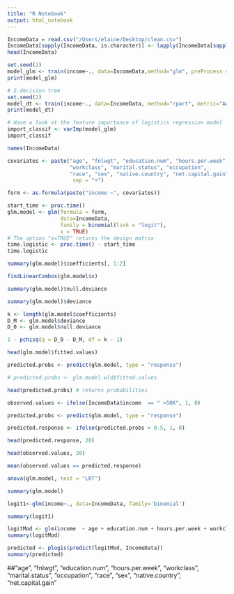 ```yaml
---
title: "R Notebook"
output: html_notebook
---
```

```r
IncomeData = read.csv("/Users/elaine/Desktop/clean.csv")
IncomeData[sapply(IncomeData, is.character)] <- lapply(IncomeData[sapply(IncomeData, is.character)], as.factor)
head(IncomeData)
```
```r
set.seed(2)
model_glm <- train(income~., data=IncomeData,method="glm", preProcess = c("center", "scale"),metric="Accuracy")
print(model_glm)
```
```r
# 2.decision tree
set.seed(2)
model_dt <- train(income~., data=IncomeData, method="rpart", metric="Accuracy")
print(model_dt)
```

```r
# Have a look at the feature importance of logistics regression model
import_classif <- varImp(model_glm)
import_classif
```
```r
names(IncomeData)
```
```r
covariates <- paste("age", "fnlwgt", "education.num", "hours.per.week",
                    "workclass", "marital.status", "occupation",
                    "race", "sex", "native.country", "net.capital.gain",
                     sep = "+")

form <- as.formula(paste("income ~", covariates))

start_time <- proc.time()
glm.model <- glm(formula = form,
                 data=IncomeData, 
                 family = binomial(link = "logit"),
                 x = TRUE)
# The option "x=TRUE" returns the design matrix
time.logistic <- proc.time() - start_time
time.logistic
```

```r
summary(glm.model)$coefficients[, 1:2]
```

```r
findLinearCombos(glm.model$x)
```

```r
summary(glm.model)$null.deviance
```
```r
summary(glm.model)$deviance
```

```r
k <- length(glm.model$coefficients)
D_M <- glm.model$deviance
D_0 <- glm.model$null.deviance

1 - pchisq(q = D_0 - D_M, df = k - 1)
```

```r
head(glm.model$fitted.values)
```

```r
predicted.probs <- predict(glm.model, type = "response")

# predicted.probs <- glm.model.wld$fitted.values

head(predicted.probs) # returns probabilities
```

```r
observed.values <- ifelse(IncomeData$income  == " >50K", 1, 0)
```

```r
predicted.probs <- predict(glm.model, type = "response")

predicted.response <- ifelse(predicted.probs > 0.5, 1, 0)

head(predicted.response, 20)
```

```r
head(observed.values, 20)
```

```r
mean(observed.values == predicted.response)
```

```r
anova(glm.model, test = "LRT")
```

```r
summary(glm.model)
```

```r
logit1<-glm(income~., data=IncomeData, family='binomial')
```
```r
summary(logit1)
```

```r
logitMod <- glm(income  ~ age + education.num + hours.per.week + workclass + marital.status + occupation + race+sex+native.country+net.capital.gain, data=IncomeData, family=binomial(link="logit"))
summary(logitMod)
```

```r
predicted <- plogis(predict(logitMod, IncomeData))
summary(predicted)
```

##"age", "fnlwgt", "education.num", "hours.per.week",
                    "workclass", "marital.status", "occupation",
                    "race", "sex", "native.country", "net.capital.gain"
